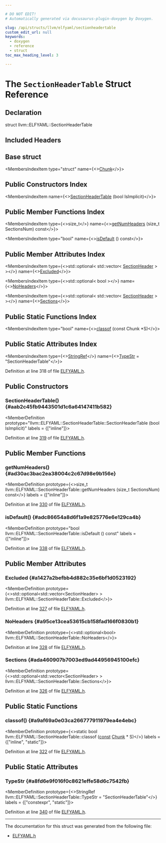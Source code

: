 ```yaml
---

# DO NOT EDIT!
# Automatically generated via docusaurus-plugin-doxygen by Doxygen.

slug: /api/structs/llvm/elfyaml/sectionheadertable
custom_edit_url: null
keywords:
  - doxygen
  - reference
  - struct
toc_max_heading_level: 3

---
```





# The `SectionHeaderTable` Struct Reference

<DoxygenPage pluginConfig={pluginConfig}>



## Declaration

<CodeBlock>struct llvm::ELFYAML::SectionHeaderTable</CodeBlock>

## Included Headers

<IncludesList>
<IncludesListItem
  filePath="llvm/ObjectYAML/ELFYAML.h"
  permalink="/docs/api/files/include/include/llvm/include/llvm/objectyaml/elfyaml-h"
  isLocal="true" />
</IncludesList>

## Base struct

<MembersIndex>

<MembersIndexItem
  type="struct"
  name={<><a href="/docs/api/structs/llvm/elfyaml/chunk">Chunk</a></>}>
</MembersIndexItem>

</MembersIndex>

## Public Constructors Index

<MembersIndex>

<MembersIndexItem
  name={<><a href="#aab2c45fb9443501d1c6a64147411b582">SectionHeaderTable</a> (bool IsImplicit)</>}>
</MembersIndexItem>

</MembersIndex>

## Public Member Functions Index

<MembersIndex>

<MembersIndexItem
  type={<>size&#95;t</>}
  name={<><a href="#ad30ac3bac2ea38004c2c67d98e9b156e">getNumHeaders</a> (size&#95;t SectionsNum) const</>}>
</MembersIndexItem>

<MembersIndexItem
  type="bool"
  name={<><a href="#adc86654a8d6f1a9e825776e6e129ca4b">isDefault</a> () const</>}>
</MembersIndexItem>

</MembersIndex>

## Public Member Attributes Index

<MembersIndex>

<MembersIndexItem
  type={<>std::optional&lt; std::vector&lt; <a href="/docs/api/structs/llvm/elfyaml/sectionheader">SectionHeader</a> &gt; &gt;</>}
  name={<><a href="#a1427a2befbb4d882c35e6bf1d0523192">Excluded</a></>}>
</MembersIndexItem>

<MembersIndexItem
  type={<>std::optional&lt; bool &gt;</>}
  name={<><a href="#a95ce13cea53615cb158fad166f0830b1">NoHeaders</a></>}>
</MembersIndexItem>

<MembersIndexItem
  type={<>std::optional&lt; std::vector&lt; <a href="/docs/api/structs/llvm/elfyaml/sectionheader">SectionHeader</a> &gt; &gt;</>}
  name={<><a href="#ada460907b7003ed9ad44956945100efc">Sections</a></>}>
</MembersIndexItem>

</MembersIndex>

## Public Static Functions Index

<MembersIndex>

<MembersIndexItem
  type="bool"
  name={<><a href="#a9af69a0e03ca266777911979ea4e4ebc">classof</a> (const Chunk &#42;S)</>}>
</MembersIndexItem>

</MembersIndex>

## Public Static Attributes Index

<MembersIndex>

<MembersIndexItem
  type={<><a href="/docs/api/classes/llvm/stringref">StringRef</a></>}
  name={<><a href="#a8fd6e9f016f0c8621effe58d6c7542fb">TypeStr</a> = &quot;SectionHeaderTable&quot;</>}>
</MembersIndexItem>

</MembersIndex>


Definition at line 318 of file <a href="/docs/api/files/include/include/llvm/include/llvm/objectyaml/elfyaml-h">ELFYAML.h</a>.

<SectionDefinition>

## Public Constructors

### SectionHeaderTable() {#aab2c45fb9443501d1c6a64147411b582}

<MemberDefinition
  prototype="llvm::ELFYAML::SectionHeaderTable::SectionHeaderTable (bool IsImplicit)"
  labels = {["inline"]}>

Definition at line <a href="/docs/api/files/include/include/llvm/include/llvm/objectyaml/elfyaml-h/#l00319">319</a> of file <a href="/docs/api/files/include/include/llvm/include/llvm/objectyaml/elfyaml-h">ELFYAML.h</a>.
</MemberDefinition>

</SectionDefinition>

<SectionDefinition>

## Public Member Functions

### getNumHeaders() {#ad30ac3bac2ea38004c2c67d98e9b156e}

<MemberDefinition
  prototype={<>size&#95;t llvm::ELFYAML::SectionHeaderTable::getNumHeaders (size&#95;t SectionsNum) const</>}
  labels = {["inline"]}>

Definition at line <a href="/docs/api/files/include/include/llvm/include/llvm/objectyaml/elfyaml-h/#l00330">330</a> of file <a href="/docs/api/files/include/include/llvm/include/llvm/objectyaml/elfyaml-h">ELFYAML.h</a>.
</MemberDefinition>

### isDefault() {#adc86654a8d6f1a9e825776e6e129ca4b}

<MemberDefinition
  prototype="bool llvm::ELFYAML::SectionHeaderTable::isDefault () const"
  labels = {["inline"]}>

Definition at line <a href="/docs/api/files/include/include/llvm/include/llvm/objectyaml/elfyaml-h/#l00338">338</a> of file <a href="/docs/api/files/include/include/llvm/include/llvm/objectyaml/elfyaml-h">ELFYAML.h</a>.
</MemberDefinition>

</SectionDefinition>

<SectionDefinition>

## Public Member Attributes

### Excluded {#a1427a2befbb4d882c35e6bf1d0523192}

<MemberDefinition
  prototype={<>std::optional&lt;std::vector&lt;SectionHeader&gt; &gt; llvm::ELFYAML::SectionHeaderTable::Excluded</>}>

Definition at line <a href="/docs/api/files/include/include/llvm/include/llvm/objectyaml/elfyaml-h/#l00327">327</a> of file <a href="/docs/api/files/include/include/llvm/include/llvm/objectyaml/elfyaml-h">ELFYAML.h</a>.
</MemberDefinition>

### NoHeaders {#a95ce13cea53615cb158fad166f0830b1}

<MemberDefinition
  prototype={<>std::optional&lt;bool&gt; llvm::ELFYAML::SectionHeaderTable::NoHeaders</>}>

Definition at line <a href="/docs/api/files/include/include/llvm/include/llvm/objectyaml/elfyaml-h/#l00328">328</a> of file <a href="/docs/api/files/include/include/llvm/include/llvm/objectyaml/elfyaml-h">ELFYAML.h</a>.
</MemberDefinition>

### Sections {#ada460907b7003ed9ad44956945100efc}

<MemberDefinition
  prototype={<>std::optional&lt;std::vector&lt;SectionHeader&gt; &gt; llvm::ELFYAML::SectionHeaderTable::Sections</>}>

Definition at line <a href="/docs/api/files/include/include/llvm/include/llvm/objectyaml/elfyaml-h/#l00326">326</a> of file <a href="/docs/api/files/include/include/llvm/include/llvm/objectyaml/elfyaml-h">ELFYAML.h</a>.
</MemberDefinition>

</SectionDefinition>

<SectionDefinition>

## Public Static Functions

### classof() {#a9af69a0e03ca266777911979ea4e4ebc}

<MemberDefinition
  prototype={<>static bool llvm::ELFYAML::SectionHeaderTable::classof (<a href="/docs/api/files/lib/lib/target/lib/target/aarch64/aarch64promoteconstant-cpp/#a90f8350fecae261c25be85d38b451bff">const</a> <a href="/docs/api/structs/llvm/elfyaml/chunk">Chunk</a> &#42; S)</>}
  labels = {["inline", "static"]}>

Definition at line <a href="/docs/api/files/include/include/llvm/include/llvm/objectyaml/elfyaml-h/#l00322">322</a> of file <a href="/docs/api/files/include/include/llvm/include/llvm/objectyaml/elfyaml-h">ELFYAML.h</a>.
</MemberDefinition>

</SectionDefinition>

<SectionDefinition>

## Public Static Attributes

### TypeStr {#a8fd6e9f016f0c8621effe58d6c7542fb}

<MemberDefinition
  prototype={<>StringRef llvm::ELFYAML::SectionHeaderTable::TypeStr = &quot;SectionHeaderTable&quot;</>}
  labels = {["constexpr", "static"]}>

Definition at line <a href="/docs/api/files/include/include/llvm/include/llvm/objectyaml/elfyaml-h/#l00340">340</a> of file <a href="/docs/api/files/include/include/llvm/include/llvm/objectyaml/elfyaml-h">ELFYAML.h</a>.
</MemberDefinition>

</SectionDefinition>

<hr/>

The documentation for this struct was generated from the following file:

<ul>
<li><a href="/docs/api/files/include/include/llvm/include/llvm/objectyaml/elfyaml-h">ELFYAML.h</a></li>
</ul>

</DoxygenPage>
